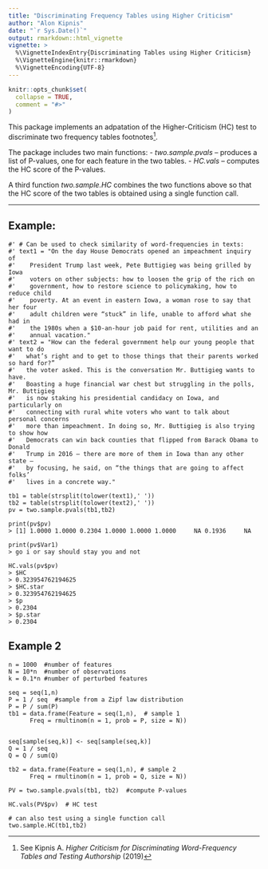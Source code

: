 ```yaml
---
title: "Discriminating Frequency Tables using Higher Criticism"
author: "Alon Kipnis"
date: "`r Sys.Date()`"
output: rmarkdown::html_vignette
vignette: >
  %\VignetteIndexEntry{Discriminating Tables using Higher Criticism}
  %\VignetteEngine{knitr::rmarkdown}
  %\VignetteEncoding{UTF-8}
---
```


```r
knitr::opts_chunk$set(
  collapse = TRUE,
  comment = "#>"
)
```

This package implements an adpatation of the Higher-Criticism (HC) test to 
discriminate two frequency tables footnotes^[See Kipnis A. *Higher Criticism for
Discriminating Word-Frequency Tables and Testing Authorship* (2019)].

The package includes two main functions:
- *two.sample.pvals* -- produces a list of P-values, one for each feature in the
  two tables.
- *HC.vals* -- computes the HC score of the P-values.

A third function *two.sample.HC* combines the two functions above so that the HC
score of the two tables is obtained using a single function call.

--- 
## Example: 

```
#' # Can be used to check similarity of word-frequencies in texts:
#' text1 = "On the day House Democrats opened an impeachment inquiry of
#'	  President Trump last week, Pete Buttigieg was being grilled by Iowa 
#'	  voters on other subjects: how to loosen the grip of the rich on 
#'	  government, how to restore science to policymaking, how to reduce child
#'	  poverty. At an event in eastern Iowa, a woman rose to say that her four
#'	  adult children were “stuck” in life, unable to afford what she had in 
#'	  the 1980s when a $10-an-hour job paid for rent, utilities and an 
#'	  annual vacation."
#' text2 = "How can the federal government help our young people that want to do
#'   what’s right and to get to those things that their parents worked so hard for?”
#'   the voter asked. This is the conversation Mr. Buttigieg wants to have. 
#'   Boasting a huge financial war chest but struggling in the polls, Mr. Buttigieg
#'   is now staking his presidential candidacy on Iowa, and particularly on
#'   connecting with rural white voters who want to talk about personal concerns 
#'   more than impeachment. In doing so, Mr. Buttigieg is also trying to show how
#'   Democrats can win back counties that flipped from Barack Obama to Donald
#'   Trump in 2016 — there are more of them in Iowa than any other state — 
#'   by focusing, he said, on “the things that are going to affect folks’
#'   lives in a concrete way."

tb1 = table(strsplit(tolower(text1),' '))
tb2 = table(strsplit(tolower(text2),' '))
pv = two.sample.pvals(tb1,tb2)

print(pv$pv)
> [1] 1.0000 1.0000 0.2304 1.0000 1.0000 1.0000     NA 0.1936     NA

print(pv$Var1)
> go i or say should stay you and not

HC.vals(pv$pv)
> $HC
> 0.323954762194625
> $HC.star
> 0.323954762194625
> $p
> 0.2304
> $p.star
> 0.2304
```

## Example 2
```
n = 1000  #number of features
N = 10*n  #number of observations
k = 0.1*n #number of perturbed features

seq = seq(1,n)
P = 1 / seq  #sample from a Zipf law distribution
P = P / sum(P)
tb1 = data.frame(Feature = seq(1,n),  # sample 1
      Freq = rmultinom(n = 1, prob = P, size = N))


seq[sample(seq,k)] <- seq[sample(seq,k)] 
Q = 1 / seq 
Q = Q / sum(Q)  

tb2 = data.frame(Feature = seq(1,n), # sample 2
      Freq = rmultinom(n = 1, prob = Q, size = N))

PV = two.sample.pvals(tb1, tb2)  #compute P-values

HC.vals(PV$pv)  # HC test

# can also test using a single function call
two.sample.HC(tb1,tb2) 
```
